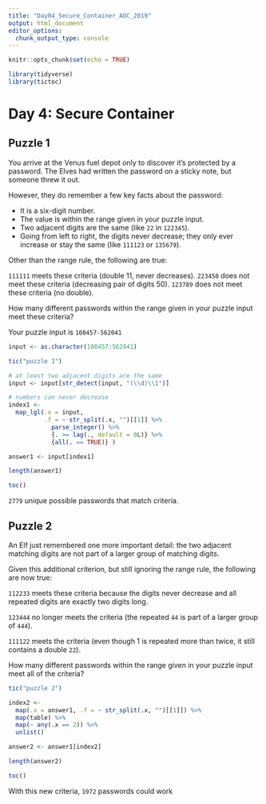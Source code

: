 ```yaml
---
title: "Day04_Secure_Container_AOC_2019"
output: html_document
editor_options: 
  chunk_output_type: console
---
```


```r
knitr::opts_chunk$set(echo = TRUE)

library(tidyverse)
library(tictoc)
```

# Day 4: Secure Container

## Puzzle 1

You arrive at the Venus fuel depot only to discover it's protected by a password. The Elves had written the password on a sticky note, but someone threw it out.

However, they do remember a few key facts about the password:

- It is a six-digit number.
- The value is within the range given in your puzzle input.
- Two adjacent digits are the same (like `22` in `122345`).
- Going from left to right, the digits never decrease; they only ever increase or stay the same (like `111123` or `135679`).

Other than the range rule, the following are true:

`111111` meets these criteria (double 11, never decreases).
`223450` does not meet these criteria (decreasing pair of digits 50).
`123789` does not meet these criteria (no double).

How many different passwords within the range given in your puzzle input meet these criteria?

Your puzzle input is `108457-562041`

```r
input <- as.character(108457:562041)
```


```r

tic("puzzle 1")

# at least two adjacent digits are the same
input <- input[str_detect(input, "(\\d)\\1")]

# numbers can never decrease
index1 <- 
  map_lgl(.x = input, 
          .f = ~ str_split(.x, "")[[1]] %>% 
            parse_integer() %>% 
            {. >= lag(., default = 0L)} %>% 
            {all(. == TRUE)} )

answer1 <- input[index1]

length(answer1)

toc()

```

`2779` unique possible passwords that match criteria.

## Puzzle 2

An Elf just remembered one more important detail: the two adjacent matching digits are not part of a larger group of matching digits.

Given this additional criterion, but still ignoring the range rule, the following are now true:

`112233` meets these criteria because the digits never decrease and all repeated digits are exactly two digits long.

`123444` no longer meets the criteria (the repeated `44` is part of a larger group of `444`).

`111122` meets the criteria (even though 1 is repeated more than twice, it still contains a double `22`).

How many different passwords within the range given in your puzzle input meet all of the criteria?

```r

tic("puzzle 2")

index2 <- 
  map(.x = answer1, .f = ~ str_split(.x, "")[[1]]) %>% 
  map(table) %>% 
  map(~ any(.x == 2)) %>% 
  unlist()

answer2 <- answer1[index2]

length(answer2)

toc()

```

With this new criteria, `1972` passwords could work